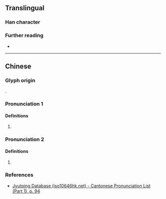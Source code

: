 {{character info}}
==Translingual==

===Han character===
{{Han char|rn=38|rad=女|as=10|sn=13|four=|canj=VTQM|ids=⿰女差}}

===Further reading===
* {{Han ref|kx=0268.380|dkj=06607|dj=0536.110|hdz=21073.050|uh=5AC5|ud=23237}}

----

==Chinese==
{{zh-forms}}

===Glyph origin===
{{Han compound|女|差|c1=s|c2=p|ls=psc|t1=woman}}.

===Pronunciation 1===
{{zh-pron
|m=jiē
|c=ze1
|mc=y
|oc=y
|cat=pn
}}

====Definitions====
{{head|zh|Han character}}

# {{zh-used2|n}}

===Pronunciation 2===
{{zh-pron
|m=suǒ
|cat=
}}

====Definitions====
{{head|zh|Han character}}

# {{rfdef|zh}}

===References===
* [http://www.iso10646hk.net/jp/document/download.jsp Jyutping Database (iso10646hk.net) - Cantonese Pronunciation List (Part 1), p. 94]